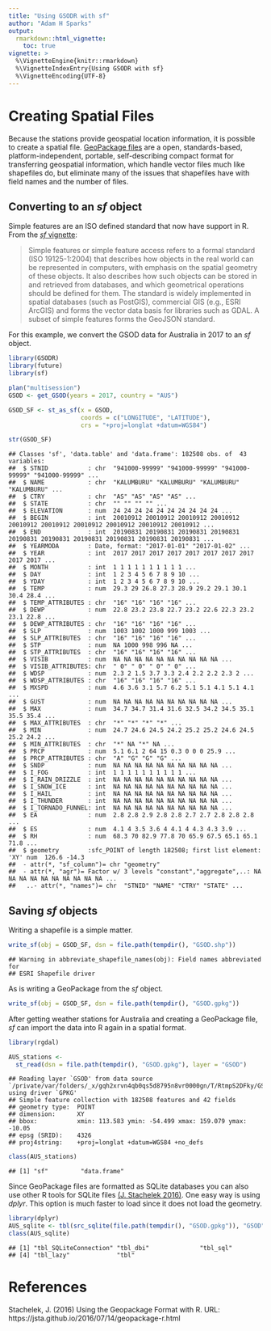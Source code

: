 ```yaml
---
title: "Using GSODR with sf"
author: "Adam H Sparks"
output:
  rmarkdown::html_vignette:
    toc: true
vignette: >
  %\VignetteEngine{knitr::rmarkdown}
  %\VignetteIndexEntry{Using GSODR with sf}
  %\VignetteEncoding{UTF-8}
---
```




# Creating Spatial Files

Because the stations provide geospatial location information, it is possible to
create a spatial file. [GeoPackage files](http://www.geopackage.org) are a open,
standards-based, platform-independent, portable, self-describing compact
format for transferring geospatial information, which handle vector files much
like shapefiles do, but eliminate many of the issues that shapefiles have with
field names and the number of files.

## Converting to an _sf_ object

Simple features are an ISO defined standard that now have support in R. From the
[_sf_ vignette](https://r-spatial.github.io/sf/articles/sf1.html):

> Simple features or simple feature access refers to a formal standard (ISO
19125-1:2004) that describes how objects in the real world can be represented in
computers, with emphasis on the spatial geometry of these objects. It also
describes how such objects can be stored in and retrieved from databases, and
which geometrical operations should be defined for them.
The standard is widely implemented in spatial databases (such as PostGIS),
commercial GIS (e.g., ESRI ArcGIS) and forms the vector data basis for libraries
such as GDAL. A subset of simple features forms the GeoJSON standard.

For this example, we convert the GSOD data for Australia in 2017 to an _sf_
object.


```r
library(GSODR)
library(future)
library(sf)

plan("multisession")
GSOD <- get_GSOD(years = 2017, country = "AUS")

GSOD_SF <- st_as_sf(x = GSOD,
                    coords = c("LONGITUDE", "LATITUDE"),
                    crs = "+proj=longlat +datum=WGS84")

str(GSOD_SF)
```

```
## Classes 'sf', 'data.table' and 'data.frame':	182508 obs. of  43 variables:
##  $ STNID           : chr  "941000-99999" "941000-99999" "941000-99999" "941000-99999" ...
##  $ NAME            : chr  "KALUMBURU" "KALUMBURU" "KALUMBURU" "KALUMBURU" ...
##  $ CTRY            : chr  "AS" "AS" "AS" "AS" ...
##  $ STATE           : chr  "" "" "" "" ...
##  $ ELEVATION       : num  24 24 24 24 24 24 24 24 24 24 ...
##  $ BEGIN           : int  20010912 20010912 20010912 20010912 20010912 20010912 20010912 20010912 20010912 20010912 ...
##  $ END             : int  20190831 20190831 20190831 20190831 20190831 20190831 20190831 20190831 20190831 20190831 ...
##  $ YEARMODA        : Date, format: "2017-01-01" "2017-01-02" ...
##  $ YEAR            : int  2017 2017 2017 2017 2017 2017 2017 2017 2017 2017 ...
##  $ MONTH           : int  1 1 1 1 1 1 1 1 1 1 ...
##  $ DAY             : int  1 2 3 4 5 6 7 8 9 10 ...
##  $ YDAY            : int  1 2 3 4 5 6 7 8 9 10 ...
##  $ TEMP            : num  29.3 29 26.8 27.3 28.9 29.2 29.1 30.1 30.4 28.4 ...
##  $ TEMP_ATTRIBUTES : chr  "16" "16" "16" "16" ...
##  $ DEWP            : num  22.8 23.2 23.8 22.7 23.2 22.6 22.3 23.2 23.1 22.8 ...
##  $ DEWP_ATTRIBUTES : chr  "16" "16" "16" "16" ...
##  $ SLP             : num  1003 1002 1000 999 1003 ...
##  $ SLP_ATTRIBUTES  : chr  "16" "16" "16" "16" ...
##  $ STP             : num  NA 1000 998 996 NA ...
##  $ STP_ATTRIBUTES  : chr  "16" "16" "16" "16" ...
##  $ VISIB           : num  NA NA NA NA NA NA NA NA NA NA ...
##  $ VISIB_ATTRIBUTES: chr  " 0" " 0" " 0" " 0" ...
##  $ WDSP            : num  2.3 2 1.5 3.7 3.3 2.4 2.2 2.2 2.3 2 ...
##  $ WDSP_ATTRIBUTES : chr  "16" "16" "16" "16" ...
##  $ MXSPD           : num  4.6 3.6 3.1 5.7 6.2 5.1 5.1 4.1 5.1 4.1 ...
##  $ GUST            : num  NA NA NA NA NA NA NA NA NA NA ...
##  $ MAX             : num  34.7 34.7 31.4 31.6 32.5 34.2 34.5 35.1 35.5 35.4 ...
##  $ MAX_ATTRIBUTES  : chr  "*" "*" "*" "*" ...
##  $ MIN             : num  24.7 24.6 24.5 24.2 25.2 25.2 24.6 24.5 25.2 24.2 ...
##  $ MIN_ATTRIBUTES  : chr  "*" NA "*" NA ...
##  $ PRCP            : num  5.1 6.1 2 64 15 0.3 0 0 0 25.9 ...
##  $ PRCP_ATTRIBUTES : chr  "A" "G" "G" "G" ...
##  $ SNDP            : num  NA NA NA NA NA NA NA NA NA NA ...
##  $ I_FOG           : int  1 1 1 1 1 1 1 1 1 1 ...
##  $ I_RAIN_DRIZZLE  : int  NA NA NA NA NA NA NA NA NA NA ...
##  $ I_SNOW_ICE      : int  NA NA NA NA NA NA NA NA NA NA ...
##  $ I_HAIL          : int  NA NA NA NA NA NA NA NA NA NA ...
##  $ I_THUNDER       : int  NA NA NA NA NA NA NA NA NA NA ...
##  $ I_TORNADO_FUNNEL: int  NA NA NA NA NA NA NA NA NA NA ...
##  $ EA              : num  2.8 2.8 2.9 2.8 2.8 2.7 2.7 2.8 2.8 2.8 ...
##  $ ES              : num  4.1 4 3.5 3.6 4 4.1 4 4.3 4.3 3.9 ...
##  $ RH              : num  68.3 70 82.9 77.8 70 65.9 67.5 65.1 65.1 71.8 ...
##  $ geometry        :sfc_POINT of length 182508; first list element:  'XY' num  126.6 -14.3
##  - attr(*, "sf_column")= chr "geometry"
##  - attr(*, "agr")= Factor w/ 3 levels "constant","aggregate",..: NA NA NA NA NA NA NA NA NA NA ...
##   ..- attr(*, "names")= chr  "STNID" "NAME" "CTRY" "STATE" ...
```

## Saving _sf_ objects

Writing a shapefile is a simple matter.


```r
write_sf(obj = GSOD_SF, dsn = file.path(tempdir(), "GSOD.shp"))
```

```
## Warning in abbreviate_shapefile_names(obj): Field names abbreviated for
## ESRI Shapefile driver
```

As is writing a GeoPackage from the _sf_ object.


```r
write_sf(obj = GSOD_SF, dsn = file.path(tempdir(), "GSOD.gpkg"))
```

After getting weather stations for Australia and creating a GeoPackage file,
_sf_ can import the data into R again in a spatial format.


```r
library(rgdal)

AUS_stations <-
  st_read(dsn = file.path(tempdir(), "GSOD.gpkg"), layer = "GSOD")
```

```
## Reading layer `GSOD' from data source `/private/var/folders/_x/gqh2xrvn4qb0qs5d8795n8vr0000gn/T/RtmpS2DFky/GSOD.gpkg' using driver `GPKG'
## Simple feature collection with 182508 features and 42 fields
## geometry type:  POINT
## dimension:      XY
## bbox:           xmin: 113.583 ymin: -54.499 xmax: 159.079 ymax: -10.05
## epsg (SRID):    4326
## proj4string:    +proj=longlat +datum=WGS84 +no_defs
```

```r
class(AUS_stations)
```

```
## [1] "sf"         "data.frame"
```

Since GeoPackage files are formatted as SQLite databases you can also use other
R tools for SQLite files
[(J. Stachelek 2016)](https://jsta.github.io/2016/07/14/geopackage-r.html). One
easy way is using _dplyr_. This option is much faster to load since it does not
load the geometry.


```r
library(dplyr)
AUS_sqlite <- tbl(src_sqlite(file.path(tempdir(), "GSOD.gpkg")), "GSOD")
class(AUS_sqlite)
```

```
## [1] "tbl_SQLiteConnection" "tbl_dbi"              "tbl_sql"             
## [4] "tbl_lazy"             "tbl"
```

# References
Stachelek, J. (2016) Using the Geopackage Format with R.
URL: https://jsta.github.io/2016/07/14/geopackage-r.html
